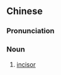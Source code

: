 {{also|人中齿}}
==Chinese==
{{zh-forms|s=人中齿}}

===Pronunciation===
{{zh-pron
|mn=xm:lîn-tiong-khí
|cat=n
}}

===Noun===
{{zh-noun}}

# {{lb|zh|Min Nan}} [[incisor]]